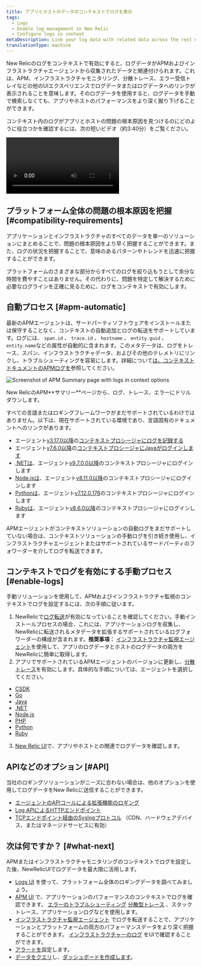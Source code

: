```yaml
---
title: アプリとホストのデータのコンテキストでログを表示
tags:
  - Logs
  - Enable log management in New Relic
  - Configure logs in context
metaDescription: Link your log data with related data across the rest of the New Relic platform by configuring logs in context.
translationType: machine
---
```



New Relicのログをコンテキストで有効にすると、ログデータがAPMおよびインフラストラクチャエージェントから収集されたデータと関連付けられます。これは、APM、インフラストラクチャモニタリング、分散トレース、エラー受信トレイなどの他のUIエクスペリエンスでログデータまたはログデータへのリンクが表示されることを意味します。そのログデータを使用すると、ログデータを手動で検索しなくても、アプリやホストのパフォーマンスをより深く掘り下げることができます。

コンテキスト内のログがアプリとホストの問題の根本原因を見つけるのにどのように役立つかを確認するには、次の短いビデオ（約3:40分）をご覧ください。

<Video
  id="Vgae-GrlZWg"
  type="youtube"
/>

## プラットフォーム全体の問題の根本原因を把握 [#compatibility-requirements]

アプリケーションとインフラストラクチャのすべてのデータを単一のソリューションにまとめることで、問題の根本原因をより早く把握することができます。また、ログの状況を把握することで、意味のあるパターンやトレンドを迅速に把握することができます。

プラットフォームのさまざまな部分からすべてのログを絞り込もうとして余分な時間を費やすことはありません。その代わりに、問題を特定して解決するために必要なログラインを正確に見るために、ログをコンテキストで有効にします。

## 自動プロセス [#apm-automatic]

最新のAPMエージェントは、サードパーティソフトウェアをインストールまたは保守することなく、コンテキストの自動追加とログの転送をサポートしています。ログには、 `span.id` 、 `trace.id` 、 `hostname` 、 `entity.guid` 、 `entity.name`などの属性が自動的に含まれます。このメタデータは、ログをトレース、スパン、インフラストラクチャデータ、およびその他のテレメトリにリンクし、トラブルシューティングを容易にします。詳細について[は、コンテキストドキュメントのAPMログを](/docs/apm/new-relic-apm/getting-started/get-started-logs-context)参照してください。

<img
  title="APM logs in context UI options"
  alt="Screenshot of APM Summary page with logs in context options"
  src={ApmLic2040622}
/>

<figcaption>
  New RelicのAPM**サマリー**ページから、ログ、トレース、エラーにドリルダウンします。
</figcaption>

すべての言語またはロギングフレームワークがまだサポートされているわけではありません。以下は、現在サポートされている環境であり、言語固有のドキュメントへのリンクがあります。

* エージェント[v3.17.0以降](/docs/release-notes/agent-release-notes/go-release-notes)の[コンテキストプロシージャにログを記録する](/docs/logs/logs-context/configure-logs-context-go)
* エージェント[v7.6.0以降](/docs/release-notes/agent-release-notes/java-release-notes)の[コンテキストプロシージャにJavaがログインします](/docs/logs/logs-context/java-configure-logs-context-all)
* [.NETは](/docs/logs/logs-context/net-configure-logs-context-all)、エージェント[v9.7.0.0以降](/docs/release-notes/agent-release-notes/net-release-notes)のコンテキストプロシージャにログインします
* [Node.jsは](/docs/logs/logs-context/configure-logs-context-nodejs)、エージェント[v8.11.0以降](/docs/release-notes/agent-release-notes/nodejs-release-notes)のコンテキストプロシージャにログインします
* [Pythonは](/docs/logs/logs-context/configure-logs-context-python)、エージェント[v7.12.0.176](/docs/release-notes/agent-release-notes/python-release-notes)のコンテキストプロシージャにログインします
* [Rubyは](/docs/logs/logs-context/configure-logs-context-ruby)、エージェント[v8.6.0以降](/docs/release-notes/agent-release-notes/ruby-release-notes)のコンテキストプロシージャにログインします

APMエージェントがコンテキストソリューションの自動ログをまだサポートしていない場合は、コンテキストソリューションの手動ログを引き続き使用し、インフラストラクチャエージェントまたはサポートされているサードパーティのフォワーダーを介してログを転送できます。

## コンテキストでログを有効にする手動プロセス [#enable-logs]

手動ソリューションを使用して、APMおよびインフラストラクチャ監視のコンテキストでログを設定するには、次の手順に従います。

1. NewRelicで[ログ転送](/docs/logs/enable-log-management-new-relic/enable-log-monitoring-new-relic/enable-log-management-new-relic)が有効になっていることを確認してください。手動インストールプロセスの場合、これには、アプリケーションログを収集し、NewRelicに転送されるメタデータを拡張するサポートされているログフォワーダーの構成が含まれます。**推奨事項：** [インフラストラクチャ監視エージェント](/docs/logs/enable-log-management-new-relic/enable-log-monitoring-new-relic/forward-your-logs-using-infrastructure-agent)を使用して、アプリのログデータとホストのログデータの両方をNewRelicに簡単に取得します。
2. アプリでサポートされているAPMエージェントのバージョンに更新し、[分散トレース](/docs/distributed-tracing/concepts/introduction-distributed-tracing)を有効にします。具体的な手順については、エージェントを選択してください。

* [CSDK](/docs/logs/enable-log-management-new-relic/configure-logs-context/c-sdk-configure-logs-context)
* [Go](/docs/logs/enable-log-management-new-relic/configure-logs-context/configure-logs-context-go/)
* [Java](/docs/logs/enable-log-management-new-relic/configure-logs-context/java-configure-logs-context-all/)
* [.NET](/docs/logs/enable-log-management-new-relic/configure-logs-context/net-configure-logs-context-all/)
* [Node.js](/docs/logs/enable-log-management-new-relic/configure-logs-context/configure-logs-context-nodejs/)
* [PHP](/docs/logs/enable-log-management-new-relic/configure-logs-context/configure-logs-context-php/)
* [Python](/docs/logs/enable-log-management-new-relic/configure-logs-context/configure-logs-context-python/)
* [Ruby](/docs/logs/enable-log-management-new-relic/configure-logs-context/configure-logs-context-ruby/)

3. [New Relic UI](#what-next)で、アプリやホストとの関連でログデータを確認します。

## APIなどのオプション [#API]

当社のロギングソリューションがニーズに合わない場合は、他のオプションを使用してログデータをNew Relicに送信することができます。

* [エージェントのAPIコールによる拡張機能のロギング](/docs/logs/new-relic-logs/apm-integration/apm-agent-apis-manual-logs-context-instrumentation)
* [Log APIによるHTTPエンドポイント](/docs/logs/log-management/log-api/introduction-log-api/)
* [TCPエンドポイント経由のSyslogプロトコル](/docs/logs/log-management/log-api/use-tcp-endpoint-forward-logs-new-relic/) （CDN、ハードウェアデバイス、またはマネージドサービスに有効）

## 次は何ですか？ [#what-next]

APMまたはインフラストラクチャモニタリングのコンテキストでログを設定した後、NewRelicUIでログデータを最大限に活用します。

* [Logs UI](/docs/logs/log-management/ui-data/use-logs-ui) を使って、プラットフォーム全体のロギングデータを調べてみましょう。
* [APM UI](/docs/logs/log-management/ui-data/use-logs-ui/#links) で、アプリケーションのパフォーマンスのコンテキストでログを確認できます。 [エラーのトラブルシューティング](/docs/apm/apm-ui-pages/error-analytics/errors-page-find-fix-verify-problems/) [分散型トレース](/docs/apm/distributed-tracing/ui-data/understand-use-distributed-tracing-data) 、スタックトレース、アプリケーションログなどを使用します。
* [インフラストラクチャ監視エージェント](/docs/logs/enable-log-management-new-relic/enable-log-monitoring-new-relic/forward-your-logs-using-infrastructure-agent/) でログを転送することで、アプリケーションとプラットフォームの両方のパフォーマンスデータをより深く把握することができます。 [インフラストラクチャーのログ](/docs/logs/log-management/ui-data/use-logs-ui/#links) をUIで確認することができます。
* [アラートを](/docs/alerts-applied-intelligence/new-relic-alerts/alert-conditions/create-alert-conditions/)設定します。
* [データをクエリ](/docs/query-your-data/explore-query-data/get-started/introduction-querying-new-relic-data/)し、[ダッシュボードを作成します](/docs/query-your-data/explore-query-data/dashboards/introduction-dashboards/)。